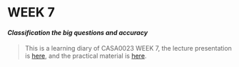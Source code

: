 # **WEEK 7** {.unnumbered}

#### ***Classification the big questions and accuracy*** {.unnumbered}

> This is a learning diary of CASA0023 WEEK 7, the lecture presentation is [here](https://andrewmaclachlan.github.io/CASA0023-lecture-7/#1), and the practical material is [here](https://andrewmaclachlan.github.io/CASA0023/7_classification_II.html).

